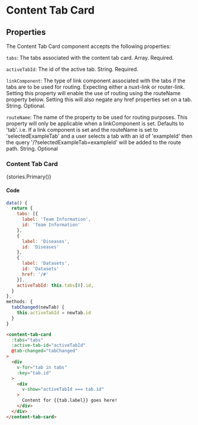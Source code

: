 
<Meta title="Components/Content Tab Card" />

# Content Tab Card

## Properties

The Content Tab Card component accepts the following properties:

`tabs`: The tabs associated with the content tab card. Array. Required.

`activeTabId`: The id of the active tab. String. Required.

`linkComponent`: The type of link component associated with the tabs if the tabs are to be used for routing. Expecting either a nuxt-link or router-link.
Setting this property will enable the use of routing using the routeName property below. Setting this will also negate any href properties set on a tab. String. Optional.

`routeName`: The name of the property to be used for routing purposes. This property will only be applicable when a linkComponent is set. Defaults to 'tab'.
i.e. If a link component is set and the routeName is set to 'selectedExampleTab' and a user selects a tab with an id of 'exampleId' then the query '/?selectedExampleTab=exampleId' will be added to the route path. String. Optional

### Content Tab Card

<Story name="Primary">{stories.Primary()}</Story>

#### Code

```js
data() {
  return {
    tabs: [{
      label: 'Team Information', 
      id: 'Team Information'
    },
    {
      label: 'Diseases', 
      id: 'Diseases'
    },
    {
      label: 'Datasets', 
      id: 'Datasets'
      href: '/#'
    }],
    activeTabId: this.tabs[0].id,
  }
},
methods: {
  tabChanged(newTab) {
    this.activeTabId = newTab.id
  }
}
```

```html
<content-tab-card
  :tabs="tabs"
  :active-tab-id="activeTabId"
  @tab-changed="tabChanged"
>
  <div
    v-for="tab in tabs"
    :key="tab.id"
  >
    <div
      v-show="activeTabId === tab.id" 
    >
      Content for {{tab.label}} goes here!
    </div>
  </div>
</content-tab-card>
```